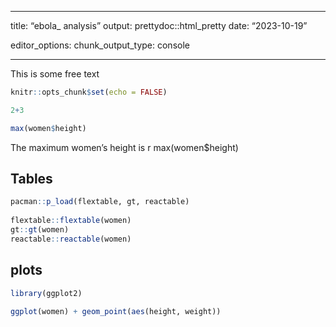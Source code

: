 ------------------------------------------------------------------------

title: "ebola_ analysis" 
output: prettydoc::html_pretty 
date: "2023-10-19" 

editor_options: chunk_output_type: console

------------------------------------------------------------------------



This is some free text

```{r echo=FALSE}
knitr::opts_chunk$set(echo = FALSE)
```

```{r}
2+3
```

```{r}
max(women$height)
```

The maximum women's height is r max(women\$height)

## **Tables**

```{r}
pacman::p_load(flextable, gt, reactable)
 
flextable::flextable(women)
gt::gt(women)
reactable::reactable(women)

```

## **plots**

```{r}
library(ggplot2)
```

```{r fig.height=5,fig.weight=5}

ggplot(women) + geom_point(aes(height, weight))
```
